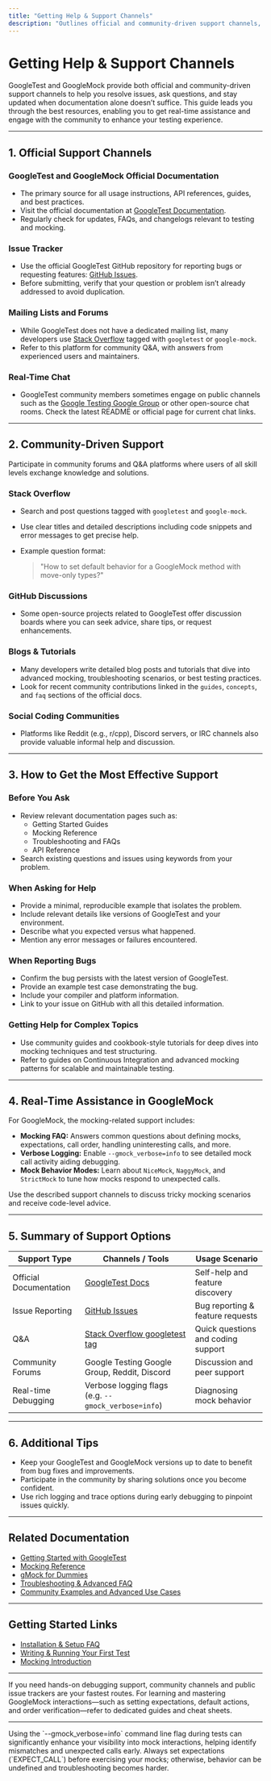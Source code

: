 ```yaml
---
title: "Getting Help & Support Channels"
description: "Outlines official and community-driven support channels, including where to ask questions, read announcements, and get real-time assistance. Helps users find help when documentation isn't enough."
---
```


# Getting Help & Support Channels

GoogleTest and GoogleMock provide both official and community-driven support channels to help you resolve issues, ask questions, and stay updated when documentation alone doesn’t suffice. This guide leads you through the best resources, enabling you to get real-time assistance and engage with the community to enhance your testing experience.

---

## 1. Official Support Channels

### GoogleTest and GoogleMock Official Documentation
- The primary source for all usage instructions, API references, guides, and best practices.
- Visit the official documentation at [GoogleTest Documentation](https://google.github.io/googletest/).
- Regularly check for updates, FAQs, and changelogs relevant to testing and mocking.

### Issue Tracker
- Use the official GoogleTest GitHub repository for reporting bugs or requesting features: [GitHub Issues](https://github.com/google/googletest/issues).
- Before submitting, verify that your question or problem isn’t already addressed to avoid duplication.

### Mailing Lists and Forums
- While GoogleTest does not have a dedicated mailing list, many developers use [Stack Overflow](https://stackoverflow.com/questions/tagged/googletest) tagged with `googletest` or `google-mock`.
- Refer to this platform for community Q&A, with answers from experienced users and maintainers.

### Real-Time Chat
- GoogleTest community members sometimes engage on public channels such as the [Google Testing Google Group](https://groups.google.com/g/google-testing-framework) or other open-source chat rooms. Check the latest README or official page for current chat links.

---

## 2. Community-Driven Support

Participate in community forums and Q&A platforms where users of all skill levels exchange knowledge and solutions.

### Stack Overflow
- Search and post questions tagged with `googletest` and `google-mock`.
- Use clear titles and detailed descriptions including code snippets and error messages to get precise help.
- Example question format:

  > "How to set default behavior for a GoogleMock method with move-only types?"

### GitHub Discussions
- Some open-source projects related to GoogleTest offer discussion boards where you can seek advice, share tips, or request enhancements.

### Blogs & Tutorials
- Many developers write detailed blog posts and tutorials that dive into advanced mocking, troubleshooting scenarios, or best testing practices.
- Look for recent community contributions linked in the `guides`, `concepts`, and `faq` sections of the official docs.

### Social Coding Communities
- Platforms like Reddit (e.g., r/cpp), Discord servers, or IRC channels also provide valuable informal help and discussion.

---

## 3. How to Get the Most Effective Support

### Before You Ask
- Review relevant documentation pages such as:
  - Getting Started Guides
  - Mocking Reference
  - Troubleshooting and FAQs
  - API Reference
- Search existing questions and issues using keywords from your problem.

### When Asking for Help
- Provide a minimal, reproducible example that isolates the problem.
- Include relevant details like versions of GoogleTest and your environment.
- Describe what you expected versus what happened.
- Mention any error messages or failures encountered.

### When Reporting Bugs
- Confirm the bug persists with the latest version of GoogleTest.
- Provide an example test case demonstrating the bug.
- Include your compiler and platform information.
- Link to your issue on GitHub with all this detailed information.

### Getting Help for Complex Topics
- Use community guides and cookbook-style tutorials for deep dives into mocking techniques and test structuring.
- Refer to guides on Continuous Integration and advanced mocking patterns for scalable and maintainable testing.

---

## 4. Real-Time Assistance in GoogleMock

For GoogleMock, the mocking-related support includes:

- **Mocking FAQ:** Answers common questions about defining mocks, expectations, call order, handling uninteresting calls, and more.
- **Verbose Logging:** Enable `--gmock_verbose=info` to see detailed mock call activity aiding debugging.
- **Mock Behavior Modes:** Learn about `NiceMock`, `NaggyMock`, and `StrictMock` to tune how mocks respond to unexpected calls.

Use the described support channels to discuss tricky mocking scenarios and receive code-level advice.

---

## 5. Summary of Support Options

| Support Type              | Channels / Tools                                    | Usage Scenario                         |
|--------------------------|----------------------------------------------------|--------------------------------------|
| Official Documentation   | [GoogleTest Docs](https://google.github.io/googletest/) | Self-help and feature discovery      |
| Issue Reporting          | [GitHub Issues](https://github.com/google/googletest/issues) | Bug reporting & feature requests     |
| Q&A                      | [Stack Overflow googletest tag](https://stackoverflow.com/questions/tagged/googletest) | Quick questions and coding support   |
| Community Forums         | Google Testing Google Group, Reddit, Discord        | Discussion and peer support           |
| Real-time Debugging      | Verbose logging flags (e.g. `--gmock_verbose=info`)  | Diagnosing mock behavior              |

---

## 6. Additional Tips

- Keep your GoogleTest and GoogleMock versions up to date to benefit from bug fixes and improvements.
- Participate in the community by sharing solutions once you become confident.
- Use rich logging and trace options during early debugging to pinpoint issues quickly.

---

## Related Documentation

- [Getting Started with GoogleTest](https://google.github.io/googletest/overview/integration-adoption/quickstart)
- [Mocking Reference](https://google.github.io/googletest/reference/mocking.html)
- [gMock for Dummies](https://google.github.io/googletest/gmock_for_dummies.html)
- [Troubleshooting & Advanced FAQ](https://google.github.io/googletest/faq/troubleshooting-advanced)
- [Community Examples and Advanced Use Cases](https://google.github.io/googletest/guides/real-world-practices/community-scenarios.html)

---

## Getting Started Links

- [Installation & Setup FAQ](https://google.github.io/googletest/faq/getting-started-issues/install-setup-faq.html)
- [Writing & Running Your First Test](https://google.github.io/googletest/guides/getting-started/first-test)
- [Mocking Introduction](https://google.github.io/googletest/guides/getting-started/mocking-intro)

---

If you need hands-on debugging support, community channels and public issue trackers are your fastest routes. For learning and mastering GoogleMock interactions—such as setting expectations, default actions, and order verification—refer to dedicated guides and cheat sheets.

---

<Tip>
Using the `--gmock_verbose=info` command line flag during tests can significantly enhance your visibility into mock interactions, helping identify mismatches and unexpected calls early.
</Tip>

<Note>
Always set expectations (`EXPECT_CALL`) before exercising your mocks; otherwise, behavior can be undefined and troubleshooting becomes harder.
</Note>